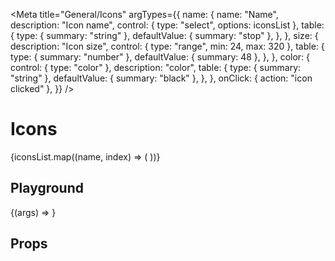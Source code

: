 
<Meta
    title="General/Icons"
    argTypes={{
        name: {
            name: "Name",
            description: "Icon name",
            control: { type: "select", options: iconsList },
            table: {
                type: { summary: "string" },
                defaultValue: { summary: "stop" },
            },
        },
        size: {
            description: "Icon size",
            control: { type: "range", min: 24, max: 320 },
            table: {
                type: { summary: "number" },
                defaultValue: { summary: 48 },
            },
        },
        color: {
            control: { type: "color" },
            description: "color",
            table: {
                type: { summary: "string" },
                defaultValue: { summary: "black" },
            },
        },
        onClick: { action: "icon clicked" },
    }}
/>

# Icons

<IconGallery>
    {iconsList.map((name, index) => (
        <IconItem key={name} name={name}>
            <Icon name={name} size={36} />
        </IconItem>
    ))}
</IconGallery>

## Playground

<Preview>
    <Story
        name="Playground"
        args={{
            name: "stop",
            size: "48",
            color: "black",
        }}
    >
        {(args) => <Icon {...args} styleOverride={{ color: args.color }} />}
    </Story>
</Preview>

<ArgsTable story="Playground" />

## Props

<ArgsTable of={Icon} />
